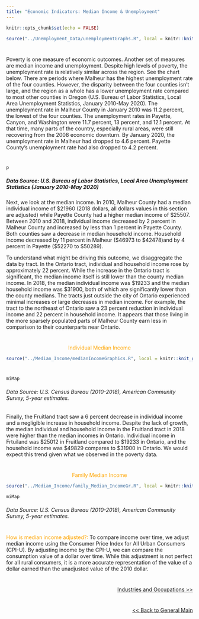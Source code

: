 ---
title: "Economic Indicators: Median Income & Unemployment"
---

```{r setup, include=FALSE}
knitr::opts_chunk$set(echo = FALSE)
```

```{r, include=F}
source("../Unemployment_Data/unemploymentGraphs.R", local = knitr::knit_global())

```

#
#
#
Poverty is one measure of economic outcomes. Another set of measures are median income and unemployment. Despite high levels of poverty, the unemployment rate is relatively similar across the region. See the chart below. There are periods where Malheur has the highest unemployment rate of the four counties. However, the disparity between the four counties isn’t large, and the region as a whole has a lower unemployment rate compared to most other counties in Oregon (U.S. Bureau of Labor Statistics, Local Area Unemployment Statistics, January 2010-May 2020). The unemployment rate in Malheur County in January 2010 was 11.2 percent, the lowest of the four counties. The unemployment rates in Payette, Canyon, and Washington were 11.7 percent, 13 percent, and 12.1 percent. At that time, many parts of the country, especially rural areas, were still recovering from the 2008 economic downturn. By January 2020, the unemployment rate in Malheur had dropped to 4.6 percent. Payette County’s unemployment rate had also dropped to 4.2 percent. 

#
#
```{r, echo=F, fig.height=6,fig.width=12}
p

```
##### Data Source: U.S. Bureau of Labor Statistics, Local Area Unemployment Statistics (January 2010-May 2020)


Next, we look at the median income. In 2010, Malheur County had a median individual income of $21960 (2018 dollars, all dollars values in this section are adjusted) while Payette County had a higher median income of $25507. Between 2010 and 2018, individual income decreased by 2 percent in Malheur County and increased by less than 1 percent in Payette County. Both counties saw a decrease in median household income. Household income decreased by 11 percent in Malheur ($46973 to $42478)and by 4 percent in Payette ($52270 to $50289). 

To understand what might be driving this outcome, we disaggregate the data by tract. In the Ontario tract, individual and household income rose by approximately 22 percent. While the increase in the Ontario tract is significant, the median income itself is still lower than the county median income. In 2018, the median individual income was $19233 and the median household income was $31900, both of which are significantly lower than the county medians. The tracts just outside the city of Ontario experienced minimal increases or large decreases in median income. For example, the tract to the northeast of Ontario saw a 23 percent reduction in individual income and 22 percent in household income. It appears that those living in the more sparsely populated parts of Malheur County earn less in comparison to their counterparts near Ontario. 

#
#

<CENTER> <font color="orange"> Individual Median Income </center> </font>
```{r, include=F}
source("../Median_Income/medianIncomeGraphics.R", local = knitr::knit_global())

```
#
```{r, echo=F, fig.height=6,fig.width=10}
miMap

```
<h6>Data Source: U.S. Census Bureau (2010-2018), American Community Survey, 5-year estimates.</h6>



Finally, the Fruitland tract saw a 6 percent decrease in individual income and a negligible increase in household income. Despite the lack of growth, the median individual and household income in the Fruitland tract in 2018 were higher than the median incomes in Ontario. Individual income in Frtuiland was $25012 in Fruitland compared to $19233 in Ontario, and the household income was $49829 compares to $31900 in Ontario. We would expect this trend given what we observed in the poverty data.

#
#
<center> <font color="orange"> Family Median Income </center></font>
```{r, include=F}
source("../Median_Income/family_Median_IncomeGr.R", local = knitr::knit_global())

```

```{r, echo=F, fig.height=6,fig.width=10}
miMap

```
<h6>Data Source: U.S. Census Bureau (2010-2018), American Community Survey, 5-year estimates.</h6>

#
#

<font color="orange">How is median income adjusted?: </font> To compare income over time, we adjust median income using the Consumer Price Index for All Urban Consumers (CPI-U). By adjusting income by the CPI-U, we can compare the consumption value of a dollar over time. While this adjustment is not perfect for all rural consumers, it is a more accurate representation of the value of a dollar earned than the unadjusted value of the 2010 dollar. 

#
#
<p style="text-align:right">
<a href="https://eobed-dspg.github.io/IndandOcc.html"> Industries and Occupations >> </a></p>
#
#
<p style="text-align:right">
<a href="https://eobed-dspg.github.io/genPage,html"> << Back to General Main </a></p>